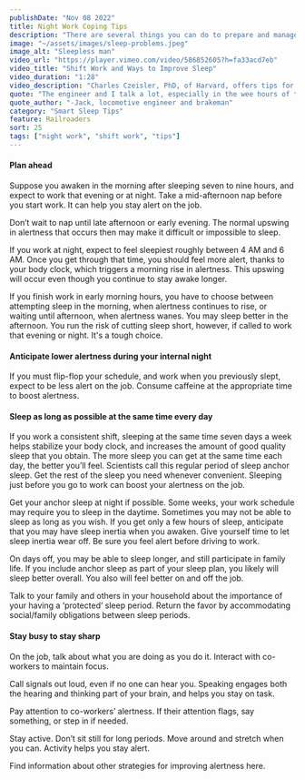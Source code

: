 ```yaml
---
publishDate: "Nov 08 2022"
title: Night Work Coping Tips
description: "There are several things you can do to prepare and manage your time for optimal sleep, especially if you regularly work at night. "
image: "~/assets/images/sleep-problems.jpeg"
image_alt: "Sleepless man"
video_url: "https://player.vimeo.com/video/586852605?h=fa33acd7eb"
video_title: "Shift Work and Ways to Improve Sleep"
video_duration: "1:28"
video_description: "Charles Czeisler, PhD, of Harvard, offers tips for healthy sleep for people who regularly work at night."
quote: "The engineer and I talk a lot, especially in the wee hours of the morning, the time when it's hard to stay awake. We make sure we check on each other."
quote_author: "-Jack, locomotive engineer and brakeman"
category: "Smart Sleep Tips"
feature: Railroaders
sort: 25
tags: ["night work", "shift work", "tips"]
---
```


#### Plan ahead

Suppose you awaken in the morning after sleeping seven to nine hours, and expect to work that evening or at night. Take a mid-afternoon nap before you start work. It can help you stay alert on the job.

Don’t wait to nap until late afternoon or early evening. The normal upswing in alertness that occurs then may make it difficult or impossible to sleep.

If you work at night, expect to feel sleepiest roughly between 4 AM and 6 AM. Once you get through that time, you should feel more alert, thanks to your body clock, which triggers a morning rise in alertness. This upswing will occur even though you continue to stay awake longer.

If you finish work in early morning hours, you have to choose between attempting sleep in the morning, when alertness continues to rise, or waiting until afternoon, when alertness wanes. You may sleep better in the afternoon. You run the risk of cutting sleep short, however, if called to work that evening or night. It's a tough choice.

#### Anticipate lower alertness during your internal night

If you must flip-flop your schedule, and work when you previously slept, expect to be less alert on the job. Consume caffeine at the appropriate time to boost alertness.

#### Sleep as long as possible at the same time every day

If you work a consistent shift, sleeping at the same time seven days a week helps stabilize your body clock, and increases the amount of good quality sleep that you obtain. The more sleep you can get at the same time each day, the better you’ll feel. Scientists call this regular period of sleep anchor sleep. Get the rest of the sleep you need whenever convenient. Sleeping just before you go to work can boost your alertness on the job.

Get your anchor sleep at night if possible. Some weeks, your work schedule may require you to sleep in the daytime. Sometimes you may not be able to sleep as long as you wish. If you get only a few hours of sleep, anticipate that you may have sleep inertia when you awaken. Give yourself time to let sleep inertia wear off. Be sure you feel alert before driving to work.

On days off, you may be able to sleep longer, and still participate in family life. If you include anchor sleep as part of your sleep plan, you likely will sleep better overall. You also will feel better on and off the job.

Talk to your family and others in your household about the importance of your having a ‘protected’ sleep period. Return the favor by accommodating social/family obligations between sleep periods.

#### Stay busy to stay sharp

On the job, talk about what you are doing as you do it. Interact with co-workers to maintain focus.

Call signals out loud, even if no one can hear you. Speaking engages both the hearing and thinking part of your brain, and helps you stay on task.

Pay attention to co-workers’ alertness. If their attention flags, say something, or step in if needed.

Stay active. Don’t sit still for long periods. Move around and stretch when you can. Activity helps you stay alert.

Find information about other strategies for improving alertness here.
